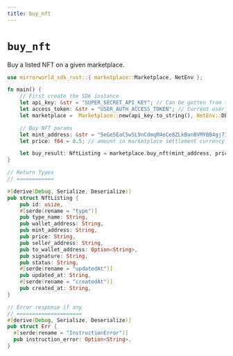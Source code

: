 ```yaml
---
title: buy_nft
---
```


# `buy_nft`
Buy a listed NFT on a given marketplace.

```rust
use mirrorworld_sdk_rust::{ marketplace::Marketplace, NetEnv };

fn main() {
    // First create the SDK instance
    let api_key: &str = "SUPER_SECRET_API_KEY"; // Can be gotten from the developer dashboard
    let access_token: &str = "USER_AUTH_ACCESS_TOKEN"; // Current user's auth token
    let marketplace =  Marketplace::new(api_key.to_string(), NetEnv::DEVNET, access_token.to_string());

    // Buy NFT params
    let mint_address: &str = "5eGe5EaC5w5L9nCdmqM4eCe8ZLkBanBVMYBB4gj71qg";
    let price: f64 = 0.5; // amount in marketplace settlement currency

    let buy_result: NftListing = marketplace.buy_nft(mint_address, price).await.unwrap();
}

// Return Types
// ============

#[derive(Debug, Serialize, Deserialize)]
pub struct NftListing {
    pub id: usize,
    #[serde(rename = "type")]
    pub type_name: String,
    pub wallet_address: String,
    pub mint_address: String,
    pub price: String,
    pub seller_address: String,
    pub to_wallet_address: Option<String>,
    pub signature: String,
    pub status: String,
    #[serde(rename = "updatedAt")]
    pub updated_at: String,
    #[serde(rename = "createdAt")]
    pub created_at: String,
}

// Error response if any
// =====================
#[derive(Debug, Serialize, Deserialize)]
pub struct Err {
  #[serde(rename = "InstructionError")]
  pub instruction_error: Option<String>,
}
```
